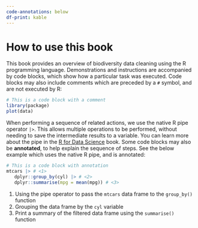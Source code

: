```yaml
---
code-annotations: below
df-print: kable
---
```


# How to use this book {.unnumbered}

This book provides an overview of biodiversity data cleaning using the R
programming language. Demonstrations and instructions are accompanied by
code blocks, which show how a particular task was executed. Code blocks may also
include comments which are preceded by a `#` symbol, and are not executed by R:

```r
# This is a code block with a comment
library(package)
plot(data)
```

When performing a sequence of related actions, we use the native R pipe operator
`|>`. This allows multiple operations to be performed, without needing to save
the intermediate results to a variable. You can learn more about the pipe in the
[R for Data Science](https://r4ds.hadley.nz/data-transform.html#sec-the-pipe)
book. Some code blocks may also be **annotated**, to help explain the sequence
of steps. See the below example which uses the native R pipe, and is annotated:

```r
# This is a code block with annotation
mtcars |> # <1>
   dplyr::group_by(cyl) |> # <2>
   dplyr::summarise(mpg = mean(mpg)) # <3>
```
1. Using the pipe operator to pass the `mtcars` data frame to the `group_by()` function
2. Grouping the data frame by the `cyl` variable
3. Print a summary of the filtered data frame using the `summarise()` function

